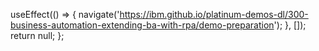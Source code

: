 
  useEffect(() => {
    navigate('https://ibm.github.io/platinum-demos-dl/300-business-automation-extending-ba-with-rpa/demo-preparation');
  }, []);
  return null;
};
